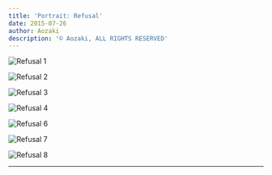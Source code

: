 ```yaml
---
title: 'Portrait: Refusal'
date: 2015-07-26
author: Aozaki
description: '© Aozaki, ALL RIGHTS RESERVED'
---
```



![Refusal 1](#portfolio/20150726_refusal/0001.jpg)

![Refusal 2](#portfolio/20150726_refusal/0002.jpg)

![Refusal 3](#portfolio/20150726_refusal/0003.jpg)

![Refusal 4](#portfolio/20150726_refusal/0004.jpg)

![Refusal 6](#portfolio/20150726_refusal/0006.jpg)

![Refusal 7](#portfolio/20150726_refusal/0007.jpg)

![Refusal 8](#portfolio/20150726_refusal/0008.jpg)

<Repost Date="2015" />

---

<BackPhoto Name="refusal" />
